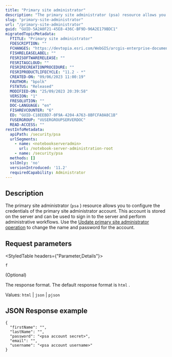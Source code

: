 ```yaml
---
title: "Primary site administrator"
description: "The primary site administrator (psa) resource allows you to configure the credentials of the primary site administrator account."
slug: "primary-site-administrator"
url: "/primary-site-administrator"
guid: "GUID-5A2A0F21-45E8-436C-BF9D-96A2E179BDC1"
migratedTopicMetadata:
  FTITLE: "Primary site administrator"
  FDESCRIPTION: ""
  FCHANGES: "https://devtopia.esri.com/WebGIS/arcgis-enterprise-documentation/issues/4870"
  FISHRELEASELABEL: ""
  FESRISOFTWARERELEASE: ""
  FESRITAGCLOUD: ""
  FESRIRECREATIONPROCEDURE: ""
  FESRIPRODUCTLIFECYCLE: "11.2 - *"
  CREATED-ON: "09/06/2023 11:00:19"
  FAUTHOR: "bpolk"
  FSTATUS: "Released"
  MODIFIED-ON: "25/09/2023 20:39:58"
  VERSION: "1"
  FRESOLUTION: ""
  DOC-LANGUAGE: "en"
  FISHREVCOUNTER: "6"
  ED: "GUID-C18EEBD7-0F9A-4204-A763-8BFCFA0A8C1B"
  FUSERGROUP: "VUSERGROUPSERVERDOC"
  READ-ACCESS: ""
restInfoMetadata:
  apiPath: /security/psa
  urlSegments:
    - name: <notebookserveradmin>
      url: /notebook-server-administration-root
    - name: /security/psa
  methods: []
  sslOnly: 'no'
  versionIntroduced: '11.2'
  requiredCapability: Administrator
---
```


## Description

The primary site administrator (`psa` ) resource allows you to configure the credentials of the primary site administrator account. This account is stored on the server and can be used to sign in to the server and perform administrative workflows. Use the [Update primary site administrator operation](/update-primary-site-administrator) to change the name and password for the account.

##  Request parameters

<StyledTable headers={"Parameter,Details"}>

<StyledTableRow>

<StyledTableCell cellStyle="markdown">

`f` 

(Optional)

</StyledTableCell>

<StyledTableCell cellStyle="markdown">

The response format. The default response format is `html` .

Values: `html`  \| `json`  \| `pjson` 

</StyledTableCell>

</StyledTableRow>

</StyledTable>

## JSON Response example

```other
{
  "firstName": "",
  "lastName": "",
  "password": "<psa account secret>",
  "email": "",
  "username": "<psa account username>"
}
```

 
